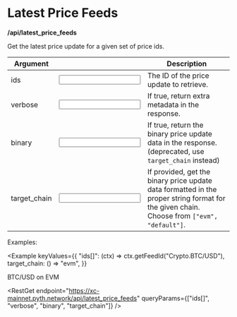 
# Latest Price Feeds

**/api/latest_price_feeds**

Get the latest price update for a given set of price ids.

| Argument                                  |                             | Description                                                                                                                                |
| ----------------------------------------- | --------------------------- | ------------------------------------------------------------------------------------------------------------------------------------------ |
| <Arg required={true} type="hex">ids</Arg> | <Input id="ids[]" />        | The ID of the price update to retrieve.                                                                                                    |
| <Arg type="boolean">verbose</Arg>         | <Input id="verbose" />      | If true, return extra metadata in the response.                                                                                            |
| <Arg type="boolean">binary</Arg>          | <Input id="binary" />       | If true, return the binary price update data in the response. (deprecated, use `target_chain` instead)                                     |
| <Arg type="enum">target_chain</Arg>       | <Input id="target_chain" /> | If provided, get the binary price update data formatted in the proper string format for the given chain. Choose from `["evm", "default"]`. |

Examples:

<Example
  keyValues={{
    "ids[]": (ctx) => ctx.getFeedId("Crypto.BTC/USD"),
    target_chain: () => "evm",
  }}
>
  BTC/USD on EVM
</Example>

<RestGet
  endpoint="https://xc-mainnet.pyth.network/api/latest_price_feeds"
  queryParams={["ids[]", "verbose", "binary", "target_chain"]}
/>
